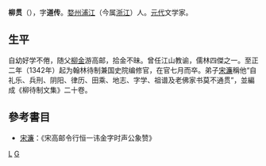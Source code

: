 '''柳贯'''（{{bd|1270年||1342年||L}}），字'''道传'''。[[婺州|婺州]][[浦江|浦江]]（今属[[浙江|浙江]]）人。[[元代|元代]]文学家。

== 生平 ==
自幼好学不倦，随父[[柳金|柳金]]游高邮，拾金不昧。曾任江山教谕，儒林四傑之一。至正二年（1342年）起为翰林待制兼国史院编修官，在官七月而卒。弟子[[宋濂|宋濂]]稱他“自礼乐、兵刑、阴阳、律历、田乘、地志、字学、祖谱及老佛家书莫不通贯”，並編成《柳待制文集》二十卷。

==參考書目==
* [[宋濂|宋濂]]：《宋高邮令行恒一讳金字时声公象赞》

{{元朝人物小作品}}
[[Category:元朝政治人物|L]]
[[Category:柳姓|G]]